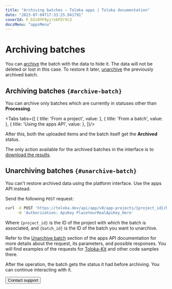 ```yaml
---
title: "Archiving batches — Toloka apps | Toloka documentation"
date: "2023-07-04T17:33:25.941791"
coverId: F_bIcOYF9yjrxkPZrXc3
docsMenu: "appsMenu"
---
```



# Archiving batches

You can [archive](#archive-batch) the batch with the data to hide it. The data will not be deleted or lost in this case. To restore it later, [unarchive](#unarchive-batch) the previously archived batch.

## Archiving batches `{#archive-batch}`

<Note mode="note" title="Note">

You can archive only batches which are currently in statuses other than **Processing**.

</Note>

<Tabs tabs={[
  { title: 'From a project', value: <ArchiveBatchList1/> },
  { title: 'From a batch', value: <ArchiveBatchList2/> },
  { title: 'Using the apps API', value: <ArchiveBatchList3/> },
]}/>

After this, both the uploaded items and the batch itself get the **Archived** status.

The only action available for the archived batches in the interface is to [download the results](/docs/apps/download-results).

## Unarchiving batches `{#unarchive-batch}`

You can't restore archived data using the platform interface. Use the apps API instead.

Send the following `POST` request:

```bash
curl -X POST 'https://toloka.dev/api/app/v0/app-projects/{project_id}/batches/{batch_id}/unarchive' \
     -H 'Authorization: ApiKey PlaceYourRealApiKey_Here'
```

Where `{project_id}` is the ID of the project with which the batch is associated, and `{batch_id}` is the ID of the batch you want to unarchive.

<Note mode="tip" title="Visit apps API reference">

Refer to the [Unarchive batch](https://toloka.ai/docs/api/apps-reference/#post-/app-projects/-app_project_id-/batches/-batch_id-/unarchive) section of the apps API documentation for more details about the request, its parameters, and possible responses. You will find examples of the requests for [Toloka-Kit](/docs/toloka-kit/) and other code samples there.

</Note>

After the operation, the batch gets the status it had before archiving. You can continue interacting with it.

<Button themeColor="light" view="default" size="l" type="link" url="/docs/guide/troubleshooting/support?form-source=apps-archive-batch">Contact support</Button>